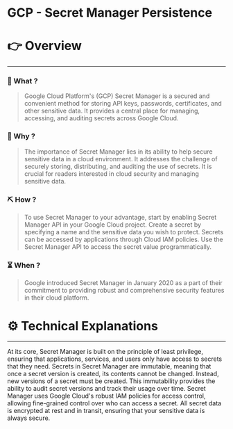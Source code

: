 # GCP - Secret Manager Persistence


# 👉 Overview

---

### 👀 What ?

> Google Cloud Platform's (GCP) Secret Manager is a secured and convenient method for storing API keys, passwords, certificates, and other sensitive data. It provides a central place for managing, accessing, and auditing secrets across Google Cloud.
> 

### 🧐 Why ?

> The importance of Secret Manager lies in its ability to help secure sensitive data in a cloud environment. It addresses the challenge of securely storing, distributing, and auditing the use of secrets. It is crucial for readers interested in cloud security and managing sensitive data.
> 

### ⛏️ How ?

> To use Secret Manager to your advantage, start by enabling Secret Manager API in your Google Cloud project. Create a secret by specifying a name and the sensitive data you wish to protect. Secrets can be accessed by applications through Cloud IAM policies. Use the Secret Manager API to access the secret value programmatically.
> 

### ⏳ When ?

> Google introduced Secret Manager in January 2020 as a part of their commitment to providing robust and comprehensive security features in their cloud platform.
> 

# ⚙️ Technical Explanations

---

At its core, Secret Manager is built on the principle of least privilege, ensuring that applications, services, and users only have access to secrets that they need. Secrets in Secret Manager are immutable, meaning that once a secret version is created, its contents cannot be changed. Instead, new versions of a secret must be created. This immutability provides the ability to audit secret versions and track their usage over time. Secret Manager uses Google Cloud's robust IAM policies for access control, allowing fine-grained control over who can access a secret. All secret data is encrypted at rest and in transit, ensuring that your sensitive data is always secure.
